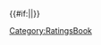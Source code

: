 <includeonly>{{#if:{{{1|}}}|{{PAGEID:{{{1}}}}}|{{PAGEID}}}}</includeonly><noinclude>[[Category:RatingsBook]]</noinclude>